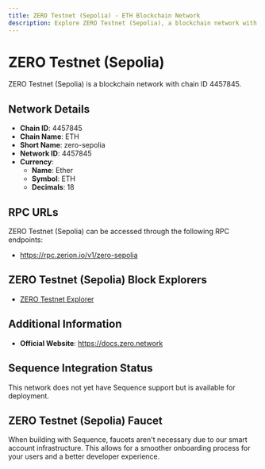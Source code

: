 ```yaml
--- 
title: ZERO Testnet (Sepolia) - ETH Blockchain Network
description: Explore ZERO Testnet (Sepolia), a blockchain network with chain ID 4457845. Learn about its native currency, Ether, and how to interact with the network.
---
```


# ZERO Testnet (Sepolia)

ZERO Testnet (Sepolia) is a blockchain network with chain ID 4457845.

## Network Details

- **Chain ID**: 4457845
- **Chain Name**: ETH
- **Short Name**: zero-sepolia
- **Network ID**: 4457845
- **Currency**: 
  - **Name**: Ether
  - **Symbol**: ETH
  - **Decimals**: 18

## RPC URLs

ZERO Testnet (Sepolia) can be accessed through the following RPC endpoints:

- https://rpc.zerion.io/v1/zero-sepolia

## ZERO Testnet (Sepolia) Block Explorers

- [ZERO Testnet Explorer](https://explorer.zero.network)

## Additional Information

- **Official Website**: https://docs.zero.network

## Sequence Integration Status

This network does not yet have Sequence support but is available for deployment.

## ZERO Testnet (Sepolia) Faucet

When building with Sequence, faucets aren't necessary due to our smart account infrastructure. This allows for a smoother onboarding process for your users and a better developer experience.
